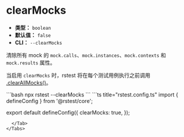 # clearMocks

- **类型：** `boolean`
- **默认值：** `false`
- **CLI：** `--clearMocks`

清除所有 mock 的 `mock.calls`、`mock.instances`、`mock.contexts` 和 `mock.results` 属性。

当启用 `clearMocks` 时，rstest 将在每个测试用例执行之前调用 [.clearAllMocks()](/api/rstest/mockFunctions#rstestclearallmocks)。


<Tabs defaultValue='rstest.config.ts'>
  <Tab label="CLI">
  ```bash
  npx rstest --clearMocks
  ```
  </Tab>
  <Tab label="rstest.config.ts">
```ts title="rstest.config.ts"
import { defineConfig } from '@rstest/core';

export default defineConfig({
  clearMocks: true,
});
```
  </Tab>
</Tabs>
